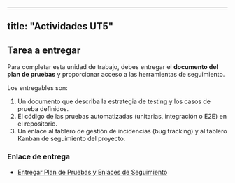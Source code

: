 
---
title: "Actividades UT5"
---

## Tarea a entregar

Para completar esta unidad de trabajo, debes entregar el **documento del plan de pruebas** y proporcionar acceso a las herramientas de seguimiento.

Los entregables son:

1.  Un documento que describa la estrategia de testing y los casos de prueba definidos.
2.  El código de las pruebas automatizadas (unitarias, integración o E2E) en el repositorio.
3.  Un enlace al tablero de gestión de incidencias (bug tracking) y al tablero Kanban de seguimiento del proyecto.

### Enlace de entrega

- [Entregar Plan de Pruebas y Enlaces de Seguimiento](enlace-a-la-plataforma-de-entrega)
